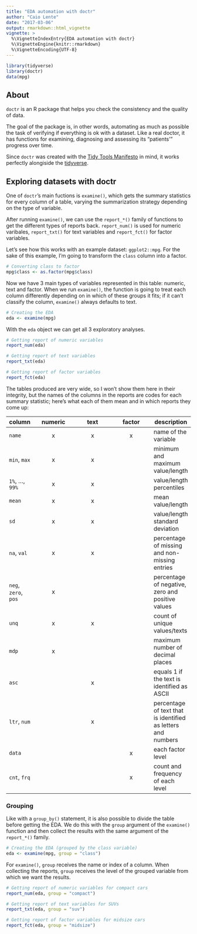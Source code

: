 ```yaml
---
title: "EDA automation with doctr"
author: "Caio Lente"
date: "2017-03-06"
output: rmarkdown::html_vignette
vignette: >
  %\VignetteIndexEntry{EDA automation with doctr}
  %\VignetteEngine{knitr::rmarkdown}
  %\VignetteEncoding{UTF-8}
---
```


```r
library(tidyverse)
library(doctr)
data(mpg)
```

## About

`doctr` is an R package that helps you check the consistency and the
quality of data.

The goal of the package is, in other words, automating as much as
possible the task of verifying if everything is ok with a dataset.
Like a real doctor, it has functions for examining, diagnosing and
assessing its "patients'" progress over time.

Since `doctr` was created with the [Tidy Tools Manifesto](https://cran.r-project.org/web/packages/tidyverse/vignettes/manifesto.html) in mind,
it works perfectly alongiside the [tidyverse](https://github.com/tidyverse).

## Exploring datasets with doctr

One of `doctr`'s main fuctions is `examine()`, which gets the
summary statistics for every column of a table, varying the
summarization strategy depending on the type of variable.

After running `examine()`, we can use the `report_*()`
family of functions to get the different types of reports back.
`report_num()` is used for numeric varibales, `report_txt()` for
text variables and `report_fct()` for factor variables.

Let's see how this works with an example dataset: `ggplot2::mpg`.
For the sake of this example, I'm going to transform the `class`
column into a factor.

```r
# Converting class to factor
mpg$class <- as.factor(mpg$class)
```

Now we have 3 main types of variables represented in this table: numeric,
text and factor. When we run `examine()`, the function is going to treat
each column differently depending on in which of these groups it fits; if it
can't classify the column, `examine()` always defaults to text.

```r
# Creating the EDA
eda <- examine(mpg)
```

With the `eda` object we can get all 3 exploratory analyses.

```r
# Getting report of numeric variables
report_num(eda)

# Getting report of text variables
report_txt(eda)

# Getting report of factor variables
report_fct(eda)
```

The tables produced are very wide, so I won't show them here in their integrity, but
the names of the columns in the reports are codes for each summary
statistic; here's what each of them mean and in which reports they
come up:

| column | numeric | text | factor | description |
|---|:---:|:---:|:---:|---|
| `name` | x | x | x | name of the variable |
| `min`, `max` | x | x |  | minimum and maximum value/length |
| `1%`, ..., `99%` | x | x |  | value/length percentiles |
| `mean` | x | x |  | mean value/length |
| `sd` | x | x |  | value/length standard deviation |
| `na`, `val` | x | x |  | percentage of missing and non-missing entries |
| `neg`, `zero`, `pos` | x |  |  | percentage of negative, zero and positive values |
| `unq` | x | x |  | count of unique values/texts |
| `mdp` | x |  |  | maximum number of decimal places |
| `asc` |  | x |  | equals 1 if the text is identified as ASCII |
| `ltr`, `num` |  | x |  | percentage of text that is identified as letters and numbers |
| `data` |  |  | x | each factor level |
| `cnt`, `frq` |  |  | x | count and frequency of each level |

### Grouping

Like with a `group_by()` statement, it is also possible to divide the
table before getting the EDA. We do this with the `group` argument of the
`examine()` function and then collect the results with the same argument of
the `report_*()` family.

```r
# Creating the EDA (grouped by the class variable)
eda <- examine(mpg, group = "class")
```

For `examine()`, `group` receives the name or index of a column.
When collecting the reports, `group` receives the level of the
grouped variable from which we want the results.

```r
# Getting report of numeric variables for compact cars
report_num(eda, group = "compact")

# Getting report of text variables for SUVs
report_txt(eda, group = "suv")

# Getting report of factor variables for midsize cars
report_fct(eda, group = "midsize")
```
